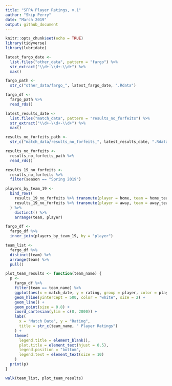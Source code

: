 ```yaml
---
title: "SFPA Player Ratings, v.1"
author: "Skip Perry"
date: "March 2019"
output: github_document
---
```


```r
knitr::opts_chunk$set(echo = TRUE)
library(tidyverse)
library(lubridate)

latest_fargo_date <- 
  list.files("other_data", pattern = "fargo") %>% 
  str_extract("\\d+-\\d+-\\d+") %>% 
  max()

fargo_path <-
  str_c("other_data/fargo_", latest_fargo_date, ".Rdata")

fargo_df <- 
  fargo_path %>% 
  read_rds()

latest_results_date <- 
  list.files("match_data", pattern = "results_no_forfeits") %>% 
  str_extract("\\d+-\\d+-\\d+") %>% 
  max()

results_no_forfeits_path <-
  str_c("match_data/results_no_forfeits_", latest_results_date, ".Rdata")

results_no_forfeits <- 
  results_no_forfeits_path %>% 
  read_rds()

results_19_no_forfeits <- 
  results_no_forfeits %>% 
  filter(season == "Spring 2019")

players_by_team_19 <- 
  bind_rows(
    results_19_no_forfeits %>% transmute(player = home, team = home_team),
    results_19_no_forfeits %>% transmute(player = away, team = away_team)
  ) %>% 
    distinct() %>% 
    arrange(team, player)

fargo_df <-
  fargo_df %>% 
  inner_join(players_by_team_19, by = "player")

team_list <-
  fargo_df %>% 
  distinct(team) %>% 
  arrange(team) %>% 
  pull()
```

```r
plot_team_results <- function(team_name) {
  p <- 
    fargo_df %>% 
    filter(team == team_name) %>% 
    ggplot(aes(x = match_date, y = rating, group = player, color = player)) +
    geom_hline(yintercept = 500, color = "white", size = 2) +
    geom_line() +
    geom_point(size = 0.8) +
    coord_cartesian(ylim = c(0, 2000)) +
    labs(
      x = "Match Date", y = "Rating",
      title = str_c(team_name, " Player Ratings")
    ) +
    theme(
      legend.title = element_blank(),
      plot.title = element_text(hjust = 0.5),
      legend.position = "bottom",
      legend.text = element_text(size = 10)
    )
  print(p)
}

walk(team_list, plot_team_results)
```
